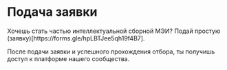 
# <span className="bg-clip-text text-transparent bg-gradient-to-r from-red-500 to-blue-400">Подача заявки</span>
 <p className="text-gray-500 text-xl">Хочешь стать частью интеллектуальной сборной МЭИ? Подай простую (заявку)[https://forms.gle/hpLBTJee5qh19f4B7].</p>


<p className="text-gray-500 text-xl">После подачи заявки и успешного прохождения отбора, ты получишь доступ к платформе нашего сообщества. </p>
